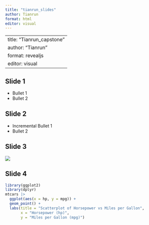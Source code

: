 ```yaml
---
title: "tianrun_slides"
author: Tianrun
format: html
editor: visual
---
```


---
title: "Tianrun_capstone"
author: "Tianrun" 
format: revealjs
editor: visual
---

## Slide 1

-   Bullet 1
-   Bullet 2

## Slide 2

::: incremental
-   Incremental Bullet 1
-   Bullet 2
:::

## Slide 3

![](aud_ema.png)

## Slide 4

```r
library(ggplot2)
library(dplyr)
mtcars |>
  ggplot(aes(x = hp, y = mpg)) +
  geom_point() +
  labs(title = "Scatterplot of Horsepower vs Miles per Gallon",
       x = "Horsepower (hp)",
       y = "Miles per Gallon (mpg)")
```
